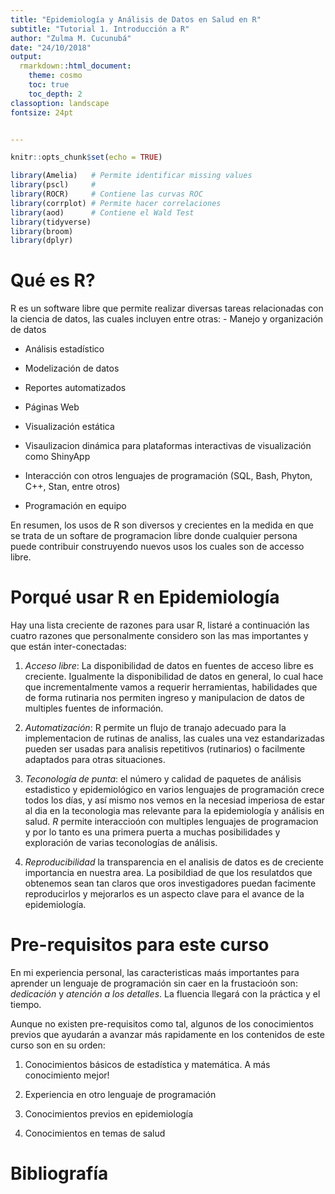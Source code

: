 ```yaml
---
title: "Epidemiología y Análisis de Datos en Salud en R"
subtitle: "Tutorial 1. Introducción a R"
author: "Zulma M. Cucunubá"
date: "24/10/2018"
output:
  rmarkdown::html_document:
    theme: cosmo
    toc: true
    toc_depth: 2
classoption: landscape
fontsize: 24pt


---
```


```r
knitr::opts_chunk$set(echo = TRUE)

library(Amelia)   # Permite identificar missing values
library(pscl)     # 
library(ROCR)     # Contiene las curvas ROC
library(corrplot) # Permite hacer correlaciones
library(aod)      # Contiene el Wald Test
library(tidyverse)
library(broom)
library(dplyr)

```

# Qué es R?

R es un software libre que permite realizar diversas tareas relacionadas con la ciencia de datos, las cuales incluyen entre otras:
- Manejo y organización de datos

- Análisis estadístico

- Modelización de datos

- Reportes automatizados

- Páginas Web

- Visualización estática

- Visaulizacion dinámica para plataformas interactivas de visualización como ShinyApp

- Interacción con otros lenguajes de programación (SQL, Bash, Phyton, C++, Stan, entre otros)

- Programación en equipo 

En resumen, los usos de R son diversos y crecientes en la medida en que se trata de un softare de programacion libre donde cualquier persona puede contribuir construyendo nuevos usos los cuales son de accesso libre.


# Porqué usar R en Epidemiología

Hay  una lista creciente de razones para usar R, listaré a continuación las cuatro razones que personalmente considero son las mas importantes y que están inter-conectadas:

1. *Acceso libre*: La disponibilidad de datos en fuentes de acceso libre es creciente. Igualmente la disponibilidad de datos en general, lo cual hace que incrementalmente vamos a requerir herramientas, habilidades que de forma rutinaria nos permiten ingreso y manipulacion de datos de multiples fuentes de información.

2. *Automatización*: R permite un flujo de tranajo adecuado para la implementacion de rutinas de analiss, las cuales una vez estandarizadas pueden ser usadas para analisis repetitivos (rutinarios) o facilmente adaptados para otras situaciones.

3. *Teconología de punta*:  el número y calidad de paquetes de análisis estadistico y epidemiológico en varios lenguajes de programación crece todos los días, y así mismo nos vemos en la necesiad imperiosa de estar al dia en la teconologia mas relevante para la epidemiología y análisis en salud. _R_ permite interaccioón con multiples lenguajes de programacion y por lo tanto es una primera puerta a muchas posibilidades y exploración de varias teconologías de análisis.


4. *Reproducibilidad* la transparencia en el analisis de datos es de creciente importancia en nuestra area. La posibildiad de que los resulatdos que obtenemos sean tan claros que oros investigadores puedan facimente reproducirlos y mejorarlos es un aspecto clave para el avance de la epidemiología.





# Pre-requisitos para este curso

En mi experiencia personal, las caracteristicas maás importantes para aprender un lenguaje de programación sin caer en la frustacioón son: *dedicación* y *atención a los detalles*. La fluencia llegará con la práctica y el tiempo. 

Aunque no existen pre-requisitos como tal, algunos de los conocimientos previos que ayudarán a avanzar más rapidamente en los contenidos de este curso son en su orden:

1. Conocimientos básicos de estadística y matemática. A más conocimiento mejor! 

2. Experiencia en otro lenguaje de programación

3. Conocimientos previos en epidemiología

4. Conocimientos en temas de salud





# Bibliografía


